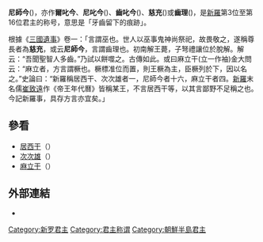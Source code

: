 '''尼師今'''({{lang|ko|'''이사금'''或'''니사금'''}})，亦作'''爾叱今'''、'''尼叱今'''({{lang|ko|'''이질금'''}})、'''齒叱今'''({{lang|ko|'''치질금'''}})、'''慈充'''({{lang|ko|'''자충'''}})或'''齒理'''({{lang|ko|'''치리'''}})，是[[新羅|新羅]]第3位至第16位君主的称号，意思是「牙齒留下的痕跡」。

根據《[[三國遺事|三國遺事]]》卷一：「言謂巫也。世人以巫事鬼神尚祭祀，故畏敬之，遂稱尊長者為'''慈充'''，或云'''尼師今'''，言謂齒理也。初南解王薨，子弩禮讓位於脫解。解云：“吾聞聖智人多齒。”乃試以餅噬之。古傳如此。或曰麻立干(立一作袖)金大問云：“麻立者，方言謂橛也。橛標准位而置，則王橛為主，臣橛列於下，因以名之。”史論曰：“新羅稱居西干、次次雄者一，尼師今者十六，麻立干者四。[[新羅|新羅]]末名儒[[崔致遠|崔致遠]]作《帝王年代曆》皆稱某王，不言居西干等，以其言鄙野不足稱之也。今記新羅事，具存方言亦宜矣。」

==參看==
* [[居西干|居西干]]（{{lang|ko|거서간}}）
* [[次次雄|次次雄]]（{{lang|ko|차차웅}}）
* [[麻立干|麻立干]]（{{lang|ko|마립간}}）

==外部連結==
* {{cite web|url=http://mtcha.com.ne.kr/korea-term/sinra/term52-isagum.htm|title=車錫燦的歷史倉庫：新羅：尼師今|author=[[車錫燦|車錫燦]]|language=ko|deadurl=yes|archiveurl=https://web.archive.org/web/20051125105558/http://mtcha.com.ne.kr/korea-term/sinra/term52-isagum.htm|archivedate=2005-11-25}}

[[Category:新罗君主|Category:新罗君主]]
[[Category:君主称谓|Category:君主称谓]]
[[Category:朝鮮半島君主|Category:朝鮮半島君主]]
{{Korea-hist-stub}}